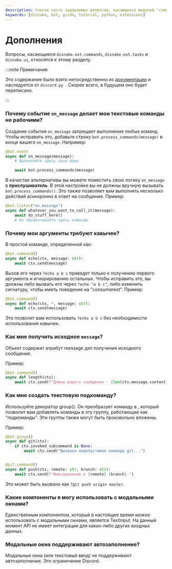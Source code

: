 ```yaml
---
description: Список часто задаваемых вопросов, касающихся модулей "commands", "tasks" и "ui".
keywords: [disnake, bot, guide, tutorial, python, extensions]
---
```


# Дополнения

Вопросы, касающиеся `disnake.ext.commands`, `disnake.ext.tasks` и `disnake.ui`, относятся к этому разделу.

:::note Примечание

Это содержание было взято непосредственно из [документации](https://docs.disnake.dev/en/latest/faq.html) и наследуется
от `discord.py `. Скорее всего, в будущем оно будет переписано.

:::

### Почему событие `on_message` делает мои текстовые команды не рабочими?

Создание события `on_message` запрещает выполнение любых команд. Чтобы исправить это, добавьте строку
`bot.process_commands(message)` в конце вашего `on_message`. Например:

```python {5}
@bot.event
async def on_message(message):
    # Выполняйте здесь свои вещи

    await bot.process_commands(message)
```

В качестве альтернативы вы можете поместить свою логику `on_message` в **прослушиватель**. В этой настройке вы не
должны вручную вызывать `bot.process_commands()`. Это также позволяет вам выполнять несколько действий асинхронно в
ответ на сообщение. Пример:

```python {1}
@bot.listen("on_message")
async def whatever_you_want_to_call_it(message):
    await do_stuff_here()
    # Не обрабатывайте здесь команды
```

### Почему мои аргументы требуют кавычек?

В простой команде, определенной как:

```python
@bot.command()
async def echo(ctx, message: str):
    await ctx.send(message)
```

Вызов его через `?echo a b c` приведет только к получению первого аргумента и игнорированию остальных. Чтобы исправить
это, вы должны либо вызвать его через `?echo "a b c"`, либо изменить сигнатуру, чтобы иметь поведение на "consumerest".
Пример:

```python {2}
@bot.command()
async def echo(ctx, *, message: str):
    await ctx.send(message)
```

Это позволит вам использовать `?echo a b c` без необходимости использования кавычек.

### Как мне получить исходное `message`?

Объект <DocsLink ext="commands" reference="disnake.ext.commands.Context" /> содержит
атрибут <DocsLink ext="commands" reference="disnake.ext.commands.Context.message">message</DocsLink> дял получения
исходного сообщения.

Пример:

```python
@bot.command()
async def length(ctx):
    await ctx.send(f"Длина вашего сообщения - {len(ctx.message.content)} символов.")
```

### Как мне создать текстовую подкоманду?

Используйте декоратор <DocsLink ext="commands" reference="disnake.ext.commands.group">group()</DocsLink>. Он
преобразует команду в <DocsLink ext="commands" reference="disnake.ext.commands.Group" />, который позволит вам
добавлять команды в эту группу, работающие как "подкоманды". Эти группы также могут быть произвольно вложены.

Пример:

```python {1,7}
@bot.group()
async def git(ctx):
    if ctx.invoked_subcommand is None:
        await ctx.send("Вызвана недопустимая команда git...")


@git.command()
async def push(ctx, remote: str, branch: str):
    await ctx.send(f"Фиксирование в {remote} {branch}.")
```

Это может быть вызвано как `?git push origin master`.

### Какие компоненты я могу использовать с модальными окнами?

Единственным компонентом, который в настоящее время можно использовать с модальными окнами,
является <DocsLink reference="disnake.ui.TextInput">TextInput</DocsLink>. На данный момент API не имеет интеграции
для каких-либо других входных данных.

### Модальные окна поддерживают автозаполнение?

Модальные окна (или текстовый ввод) не поддерживают автозаполнение. Это ограничение Discord.
